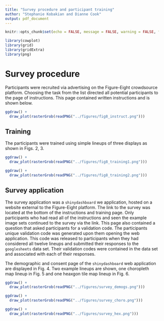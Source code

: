 ```yaml
---
title: "Survey procedure and participant training"
author: "Stephanie Kobakian and Dianne Cook"
output: pdf_document
---
```


```r
knitr::opts_chunk$set(echo = FALSE, message = FALSE, warning = FALSE, fig.width = 8, fig.height = 8)
```

```r
library(cowplot)
library(grid)
library(gridExtra)
library(png)
```

# Survey procedure

Participants were recruited via advertising on the Figure-Eight crowdsource platform.
Choosing the task from the list directed all potential participants to the page of instructions.
This page contained written instructions and is shown below. 


```r
ggdraw() +
  draw_plot(rasterGrob(readPNG("../figures/fig8_instruct.png")))
```


## Training

The participants were trained using simple lineups of three displays as shown in Figs. 2, 3.


```r
ggdraw() +
  draw_plot(rasterGrob(readPNG("../figures/fig8_training1.png")))
```


```r
ggdraw() +
  draw_plot(rasterGrob(readPNG("../figures/fig8_training2.png")))
```


## Survey application

The survey application was a `shinydashboard` we application, hosted on a website external to the Figure-Eight platform. The link to the survey was located at the bottom of the instructions and training page. Only participants who had read all of the instructions and seen the example image sets continued to the survey via the link.
This page also contained a question that asked participants for a validation code. The participants unique validation code was generated upon them opening the web application. This code was released to participants when they had considered all twelve lineups and submitted their responses to the `googlesheets` data set. Their validation codes were contained in the data set and associated with each of their responses.

The demographic and consent page of the `shinydashboard` web application are displayed in Fig. 4. Two example lineups are shown, one choropleth map lineup in Fig. 5 and one heaxgon tile map lineup in Fig. 6.


```r
ggdraw() +
  draw_plot(rasterGrob(readPNG("../figures/survey_demogs.png")))
```



```r
ggdraw() +
  draw_plot(rasterGrob(readPNG("../figures/survey_choro.png")))
```




```r
ggdraw() +
  draw_plot(rasterGrob(readPNG("../figures/survey_hex.png")))
```
